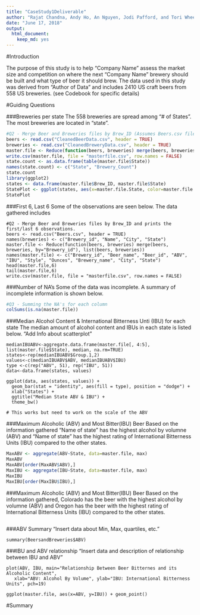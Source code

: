 ```yaml
---
title: "CaseStudy1Deliverable"
author: "Rajat Chandna, Andy Ho, An Nguyen, Jodi Pafford, and Tori Wheelis"
date: "June 17, 2018"
output: 
  html_document:
    keep_md: yes
---
```


#Introduction

The purpose of this study is to help "Company Name" assess the market size and competition on where the next "Company Name" brewery should be built and what type of beer it should brew. The data used in this study was derived from "Author of Data" and includes 2410 US craft beers from 558 US breweries. (see Codebook for specific details)

#Guiding Questions

###Breweries per state
The 558 breweries are spread among "# of States".  The most breweries are located in "state".  

```r
#Q2 - Merge Beer and Breweries files by Brew_ID (Assumes Beers.csv file has renamed Brewery_ID to Brew_ID) and prints the first/last 6 observations.
beers <- read.csv("CleanedBeerData.csv", header = TRUE)
breweries <- read.csv("CleanedBreweryData.csv", header = TRUE)
master.file <- Reduce(function(beers, breweries) merge(beers, breweries, by="Brew_ID"), list(beers, breweries))
write.csv(master.file, file = "masterfile.csv", row.names = FALSE)
state.count <- as.data.frame(table(master.file$State))
names(state.count) <- c("State", "Brewery_Count")
state.count
library(ggplot2)
states <- data.frame(master.file$Brew_ID, master.file$State)
StatePlot <- ggplot(states, aes(x=master.file.State, color=master.file.State)) + geom_bar(stat="Count", width = 0.75) + labs(x = "State") + theme(legend.position = "none") + coord_flip()
StatePlot

```

###First 6, Last 6
Some of the observations are seen below.  The data gathered includes 

```rQ2
#Q2 - Merge Beer and Breweries files by Brew_ID and prints the first/last 6 observations.
beers <- read.csv("Beers.csv", header = TRUE)
names(breweries) <- c("Brewery_id", "Name", "City", "State")
master.file <- Reduce(function(beers, breweries) merge(beers, breweries, by="Brewery_id"), list(beers, breweries))
names(master.file) <- c("Brewery_id", "Beer_name", "Beer_id", "ABV", "IBU", "Style", "Ounces", "Brewery_name", "City", "State")
head(master.file,6)
tail(master.file,6)
write.csv(master.file, file = "masterfile.csv", row.names = FALSE)
```

###Number of NA's
Some of the data was incomplete.  A summary of incomplete information is shown below.

```r
#Q3 - Summing the NA's for each column
colSums(is.na(master.file))
```

###Median Alcohol Content & International Bitterness Unti (IBU) for each state
The median amount of alcohol content and IBUs in each state is listed below. "Add Info about scatterplot"
```rQ4
medianIBUABV<-aggregate.data.frame(master.file[, 4:5], list(master.file$State), median, na.rm=TRUE)
states<-rep(medianIBUABV$Group.1,2)
values<-c(medianIBUABV$ABV, medianIBUABV$IBU)
type <-c(rep("ABV", 51), rep("IBU", 51))
data<-data.frame(states, values)

ggplot(data, aes(states, values)) +
  geom_bar(stat = "identity", aes(fill = type), position = "dodge") +
  xlab("States") +
  ggtitle("Median State ABV & IBU") +
  theme_bw()

# This works but need to work on the scale of the ABV
```

###Maximum Alcoholic (ABV) and Most Bitter(IBU) Beer
Based on the information gathered "Name of state" has the highest alcohol by volumne (ABV) and "Name of state" has the highest rating of International Bitterness Units (IBU) compared to the other states.
```r
MaxABV <- aggregate(ABV~State, data=master.file, max)
MaxABV
MaxABV[order(MaxABV$ABV),]
MaxIBU <- aggregate(IBU~State, data=master.file, max)
MaxIBU
MaxIBU[order(MaxIBU$IBU),]

```

###Maximum Alcoholic (ABV) and Most Bitter(IBU) Beer
Based on the information gathered, Colorado has the beer with the highest alcohol by volumne (ABV) and Oregon has the beer with the highest rating of International Bitterness Units (IBU) compared to the other states.
```rQ5

```

###ABV Summary
"Insert data about Min, Max, quartiles, etc."

```rQ6
summary(BeersandBreweries$ABV)
```

###IBU and ABV relationship
"Insert data and description of relationship between IBU and ABV"
```rQ7
plot(ABV, IBU, main="Relationship Between Beer Bitternes and its Alcoholic Content",
   xlab="ABV: Alcohol By Volume", ylab="IBU: International Bitterness Units", pch=19) 

ggplot(master.file, aes(x=ABV, y=IBU)) + geom_point()
```

#Summary


